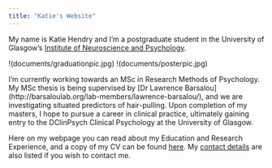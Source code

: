 ```yaml
---
title: "Katie's Website"
---
```


My name is Katie Hendry and I'm a postgraduate student in the University of Glasgow's [Institute of Neuroscience and Psychology](http://www.gla.ac.uk/researchinstitutes/neurosciencepsychology/).



!(documents/graduationpic.jpg)
!(documents/posterpic.jpg)



I'm currently working towards an MSc in Research Methods of Psychology. My MSc thesis is being supervised by [Dr Lawrence Barsalou] (http://barsaloulab.org/lab-members/lawrence-barsalou/), and we are investigating situated predictors of hair-pulling. Upon completion of my masters, I hope to pursue a career in clinical practice, ultimately gaining entry to the DClinPsych Clinical Psychology at the University of Glasgow.

Here on my webpage you can read about my Education and Research Experience, and a copy of my CV can be found [here](documents/Cirriculum Vitae Final.docx). My [contact details](contactdetails.html) are also listed if you wish to contact me.
